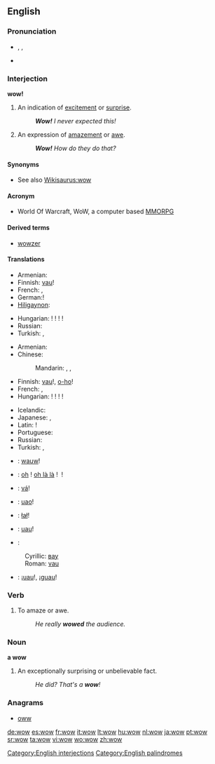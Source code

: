 ==English==

===Pronunciation===
* {{enPR|wou}}, {{IPA|/waʊ/}}, {{SAMPA|/waU/}}
* {{audio|en-us-wow.ogg|Audio (US)}}
*: {{rhymes|aʊ}}

===Interjection===
'''wow!'''

# An indication of [[excitement]] or [[surprise]].
#: '''''Wow!''' I never expected this!''
# An expression of [[amazement]] or [[awe]].
#: '''''Wow!''' How do they do that?''

====Synonyms====
* See also [[Wikisaurus:wow]]

====Acronym====
* World Of Warcraft, WoW, a computer based [[MMORPG]]
{{wikipedia|World of Warcraft}}

====Derived terms====
* [[wowzer]]

====Translations====
{{trans-top|excitement}}
* Armenian: {{t|hy|մաման-ծաղկաման|tr=maman-çaġkaman|sc=Armn}}
* Finnish: [[vau]]!
* French: {{t+|fr|waouh}},  {{t+|fr|ouah}}
* German:{{t|de|Toll}}!
* [[Hiligaynon]]: {{tø|hil|aba|alt=abá}}
{{trans-mid}}
* Hungarian: {{t|hu|hűha}}! {{t-|hu|tyű}}! {{t-|hu|tyűha}}! {{t|hu|ejha}}!
* Russian: {{t|ru|ух ты|tr=ux ty}}
* Turkish: {{t|tr|vay}}, {{t|tr|vay canına}}
{{trans-bottom}}

{{trans-top|amazement}}
* Armenian: {{t|hy|մաման-ծաղկաման|tr=maman-çaġkaman|sc=Armn}}
* Chinese:
*: Mandarin: {{t-|cmn|哇塞|tr=wāsài|sc=Hani}}, {{t-|cmn|哇|tr=wā|sc=Hani}},  {{t-|cmn|哎呀|tr=āiyā|sc=Hani}}
* Finnish: [[vau]]!, [[o-ho]]!
* French: {{t+|fr|ouah|alt=ouah!}},  {{t+|fr|oh|alt=oh!}}
* Hungarian: {{t|hu|hűha}}! {{t-|hu|tyű}}! {{t-|hu|tyűha}}! {{t|hu|ejha}}!
{{trans-mid}}
* Icelandic: {{t-|is|vá}}
* Japanese: {{t|ja|ワウ|tr=wā}},  {{t+|ja|すごい|alt=すごい！|tr=sugoi!}}
* Latin: {{t-|la|hui}}!
* Portuguese: {{t+|pt|uau}}
* Russian: {{t|ru|ого|tr=ogó, ohó}}
* Turkish: {{t|tr|vay}}, {{t|tr|vay canına}}
{{trans-bottom}}

{{checktrans-top}}
* {{ttbc|Dutch}}: [[wauw]]!
* {{ttbc|French}}: [[oh]]&nbsp;! [[oh là là]]&nbsp;! {{t+|fr|ouah}}&nbsp;!
* {{ttbc|Icelandic}}: [[vá]]!
* {{ttbc|Italian}}: [[uao]]!
* {{ttbc|Polish}}: [[łał]]!
{{checktrans-mid}}
* {{ttbc|Romanian}}: [[uau]]!
* {{ttbc|Serbian}}:
: Cyrillic: [[вау]]
: Roman: [[vau]]
* {{ttbc|Spanish}}: ¡[[uau]]!, ¡[[guau]]!
{{checktrans-bottom}}

===Verb===
{{en-verb|wows|wowing|wowed}}

# To amaze or awe.
#: ''He really '''wowed''' the audience.''

===Noun===
'''a wow'''

# An exceptionally surprising or unbelievable fact.
#: ''He did? That's a '''wow'''!''

===Anagrams===
* [[oww#English|oww]]

[[Category:English interjections]]
[[Category:English palindromes]]

[[de:wow]]
[[es:wow]]
[[fr:wow]]
[[it:wow]]
[[lt:wow]]
[[hu:wow]]
[[nl:wow]]
[[ja:wow]]
[[pt:wow]]
[[sr:wow]]
[[ta:wow]]
[[vi:wow]]
[[wo:wow]]
[[zh:wow]]